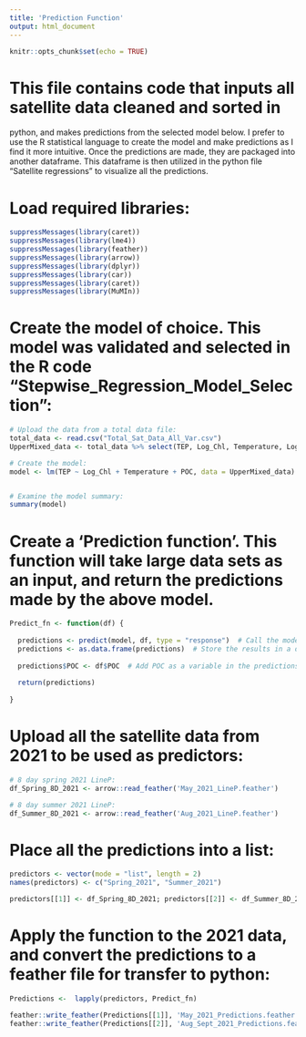 ```yaml
---
title: 'Prediction Function'
output: html_document
---
```


```r
knitr::opts_chunk$set(echo = TRUE)
```


# This file contains code that inputs all satellite data cleaned and sorted in
python, and makes predictions from the selected model below. I prefer to use 
the R statistical language to create the model and make predictions as I find 
it more intuitive. Once the predictions are made, they are packaged into 
another dataframe. This dataframe is then utilized in the python file 
"Satellite regressions" to visualize all the predictions.


# Load required libraries:
```r

suppressMessages(library(caret))
suppressMessages(library(lme4))
suppressMessages(library(feather))
suppressMessages(library(arrow))
suppressMessages(library(dplyr))
suppressMessages(library(car))
suppressMessages(library(caret))
suppressMessages(library(MuMIn))

```


# Create the model of choice. This model was validated and selected in the R code "Stepwise_Regression_Model_Selection":
```r
# Upload the data from a total data file:
total_data <- read.csv("Total_Sat_Data_All_Var.csv")
UpperMixed_data <- total_data %>% select(TEP, Log_Chl, Temperature, Log_MLD, MLD, Season, POC, Avg_PAR)

# Create the model:
model <- lm(TEP ~ Log_Chl + Temperature + POC, data = UpperMixed_data) 


# Examine the model summary:
summary(model)


```


# Create a 'Prediction function'. This function will take large data sets as an input, and return the predictions made by the above model.
```r

Predict_fn <- function(df) {
  
  predictions <- predict(model, df, type = "response")  # Call the model and create predictions.
  predictions <- as.data.frame(predictions)  # Store the results in a data frame.
  
  predictions$POC <- df$POC  # Add POC as a variable in the predictions data frame - for ratio derivations later on.
  
  return(predictions)
  
}


```


# Upload all the satellite data from 2021 to be used as predictors:
```r

# 8 day spring 2021 LineP:
df_Spring_8D_2021 <- arrow::read_feather('May_2021_LineP.feather')

# 8 day summer 2021 LineP:
df_Summer_8D_2021 <- arrow::read_feather('Aug_2021_LineP.feather')


```


# Place all the predictions into a list:
```r

predictors <- vector(mode = "list", length = 2)
names(predictors) <- c("Spring_2021", "Summer_2021")

predictors[[1]] <- df_Spring_8D_2021; predictors[[2]] <- df_Summer_8D_2021

```


# Apply the function to the 2021 data, and convert the predictions to a feather file for transfer to python:
```r

Predictions <-  lapply(predictors, Predict_fn)

feather::write_feather(Predictions[[1]], 'May_2021_Predictions.feather')
feather::write_feather(Predictions[[2]], 'Aug_Sept_2021_Predictions.feather')

```




